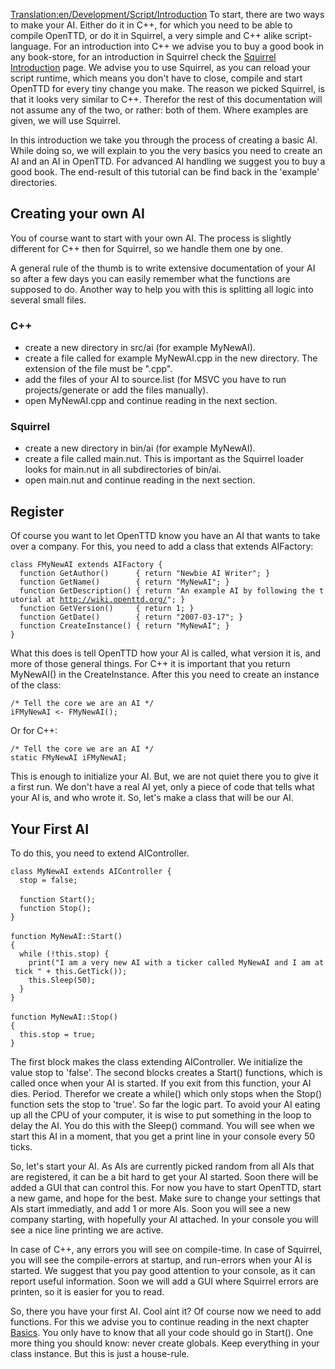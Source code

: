 [[Translation:en/Development/Script/Introduction]]
To start, there are two ways to make your AI. Either do it in C++, for which you need to be able to compile OpenTTD, or do it in Squirrel, a very simple and C++ alike script-language. For an introduction into C++ we advise you to buy a good book in any book-store, for an introduction in Squirrel check the [[en/Development/Script/Squirrel|Squirrel Introduction]] page. We advise you to use Squirrel, as you can reload your script runtime, which means you don't have to close, compile and start OpenTTD for every tiny change you make. The reason we picked Squirrel, is that it looks very similar to C++. Therefor the rest of this documentation will not assume any of the two, or rather: both of them. Where examples are given, we will use Squirrel.

In this introduction we take you through the process of creating a basic AI. While doing so, we will explain to you the very basics you need to create an AI and an AI in OpenTTD. For advanced AI handling we suggest you to buy a good book. The end-result of this tutorial can be find back in the 'example' directories.

==Creating your own AI==

You of course want to start with your own AI. The process is slightly different for C++ then for Squirrel, so we handle them one by one.

A general rule of the thumb is to write extensive documentation of your AI so after a few days you can easily remember what the functions are supposed to do. Another way to help you with this is splitting all logic into several small files.
===C++===
* create a new directory in src/ai (for example MyNewAI).
* create a file called for example MyNewAI.cpp in the new directory. The extension of the file must be ".cpp".
* add the files of your AI to source.list (for MSVC you have to run projects/generate or add the files manually).
* open MyNewAI.cpp and continue reading in the next section.

===Squirrel===
* create a new directory in bin/ai (for example MyNewAI).
* create a file called main.nut. This is important as the Squirrel loader looks for main.nut in all subdirectories of bin/ai.
* open main.nut and continue reading in the next section.

==Register==

Of course you want to let OpenTTD know you have an AI that wants to take over a company. For this, you need to add a class that extends AIFactory:

 class FMyNewAI extends AIFactory {
   function GetAuthor()      { return "Newbie AI Writer"; }
   function GetName()        { return "MyNewAI"; }
   function GetDescription() { return "An example AI by following the tutorial at http://wiki.openttd.org/"; }
   function GetVersion()     { return 1; }
   function GetDate()        { return "2007-03-17"; }
   function CreateInstance() { return "MyNewAI"; }
 }

What this does is tell OpenTTD how your AI is called, what version it is, and more of those general things. For C++ it is important that you return MyNewAI() in the CreateInstance. After this you need to create an instance of the class:
 
 /* Tell the core we are an AI */
 iFMyNewAI <- FMyNewAI();

Or for C++:

 /* Tell the core we are an AI */
 static FMyNewAI iFMyNewAI;

This is enough to initialize your AI. But, we are not quiet there you to give it a first run. We don't have a real AI yet, only a piece of code that tells what your AI is, and who wrote it. So, let's make a class that will be our AI.

==Your First AI==

To do this, you need to extend AIController.

 class MyNewAI extends AIController {
   stop = false;
 
   function Start();
   function Stop();
 }
 
 function MyNewAI::Start()
 {
   while (!this.stop) {
     print("I am a very new AI with a ticker called MyNewAI and I am at tick " + this.GetTick());
     this.Sleep(50);
   }
 }
 
 function MyNewAI::Stop()
 {
   this.stop = true;
 }

The first block makes the class extending AIController. We initialize the value stop to 'false'. The second blocks creates a Start() functions, which is called once when your AI is started. If you exit from this function, your AI dies. Period. Therefor we create a while() which only stops when the Stop() function sets the stop to 'true'. So far the logic part. To avoid your AI eating up all the CPU of your computer, it is wise to put something in the loop to delay the AI. You do this with the Sleep() command. You will see when we start this AI in a moment, that you get a print line in your console every 50 ticks.

So, let's start your AI. As AIs are currently picked random from all AIs that are registered, it can be a bit hard to get your AI started. Soon there will be added a GUI that can control this. For now you have to start OpenTTD, start a new game, and hope for the best. Make sure to change your settings that AIs start immediatly, and add 1 or more AIs. Soon you will see a new company starting, with hopefully your AI attached. In your console you will see a nice line printing we are active.

In case of C++, any errors you will see on compile-time. In case of Squirrel, you will see the compile-errors at startup, and run-errors when your AI is started. We suggest that you pay good attention to your console, as it can report useful information. Soon we will add a GUI where Squirrel errors are printen, so it is easier for you to read.

So, there you have your first AI. Cool aint it? Of course now we need to add functions. For this we advise you to continue reading in the next chapter [[en/Development/Script/Basics|Basics]]. You only have to know that all your code should go in Start(). One more thing you should know: never create globals. Keep everything in your class instance. But this is just a house-rule.